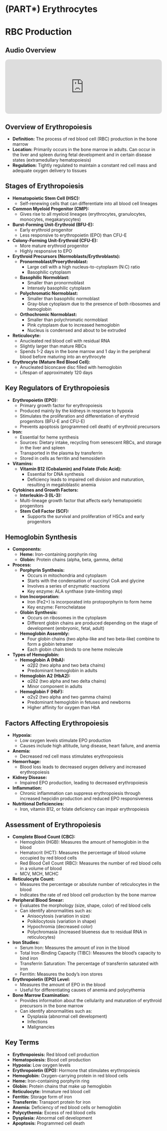 # (PART\*) Erythrocytes {-}


# RBC Production {-}

<div class="section level2 unnumbered">
  <h2 class="no-stick"><strong>Audio Overview</strong></h2>
  <center>
    <iframe allow="autoplay *; encrypted-media *; fullscreen *; clipboard-write" frameborder="0" height="175" style="width:100%;max-width:660px;overflow:hidden;border-radius:10px;" sandbox="allow-forms allow-popups allow-same-origin allow-scripts allow-storage-access-by-user-activation allow-top-navigation-by-user-activation" src="https://embed.podcasts.apple.com/us/podcast/erythrocytes/id1780125002?i=1000701251904"></iframe>
  </center>
</div>

## **Overview of Erythropoiesis** {-}

*   **Definition:** The process of red blood cell (RBC) production in the bone marrow
*   **Location:** Primarily occurs in the bone marrow in adults. Can occur in the liver and spleen during fetal development and in certain disease states (extramedullary hematopoiesis)
*   **Regulation:** Tightly regulated to maintain a constant red cell mass and adequate oxygen delivery to tissues

## **Stages of Erythropoiesis** {-}

*   **Hematopoietic Stem Cell (HSC):**
    *   Self-renewing cells that can differentiate into all blood cell lineages
*   **Common Myeloid Progenitor (CMP):**
    *   Gives rise to all myeloid lineages (erythrocytes, granulocytes, monocytes, megakaryocytes)
*   **Burst-Forming Unit-Erythroid (BFU-E):**
    *   Early erythroid progenitor
    *   Less responsive to erythropoietin (EPO) than CFU-E
*   **Colony-Forming Unit-Erythroid (CFU-E):**
    *   More mature erythroid progenitor
    *   Highly responsive to EPO
*   **Erythroid Precursors (Normoblasts/Erythroblasts):**
    *   **Pronormoblast/Proerythroblast:**
        *   Large cell with a high nucleus-to-cytoplasm (N:C) ratio
        *   Basophilic cytoplasm
    *   **Basophilic Normoblast:**
        *   Smaller than pronormoblast
        *   Intensely basophilic cytoplasm
    *   **Polychromatic Normoblast:**
        *   Smaller than basophilic normoblast
        *   Gray-blue cytoplasm due to the presence of both ribosomes and hemoglobin
    *   **Orthochromic Normoblast:**
        *   Smaller than polychromatic normoblast
        *   Pink cytoplasm due to increased hemoglobin
        *   Nucleus is condensed and about to be extruded
*   **Reticulocyte:**
    *   Anucleated red blood cell with residual RNA
    *   Slightly larger than mature RBCs
    *   Spends 1-2 days in the bone marrow and 1 day in the peripheral blood before maturing into an erythrocyte
*   **Erythrocyte (Mature Red Blood Cell):**
    *   Anucleated biconcave disc filled with hemoglobin
    *   Lifespan of approximately 120 days

## **Key Regulators of Erythropoiesis** {-}

*   **Erythropoietin (EPO):**
    *   Primary growth factor for erythropoiesis
    *   Produced mainly by the kidneys in response to hypoxia
    *   Stimulates the proliferation and differentiation of erythroid progenitors (BFU-E and CFU-E)
    *   Prevents apoptosis (programmed cell death) of erythroid precursors
*   **Iron:**
    *   Essential for heme synthesis
    *   Sources: Dietary intake, recycling from senescent RBCs, and storage in the liver and spleen
    *   Transported in the plasma by transferrin
    *   Stored in cells as ferritin and hemosiderin
*   **Vitamins:**
    *   **Vitamin B12 (Cobalamin) and Folate (Folic Acid):**
        *   Essential for DNA synthesis
        *   Deficiency leads to impaired cell division and maturation, resulting in megaloblastic anemia
*   **Cytokines and Growth Factors:**
    *   **Interleukin-3 (IL-3):**
       *   Multi-lineage growth factor that affects early hematopoietic progenitors
       *   **Stem Cell Factor (SCF):**
            *   Supports the survival and proliferation of HSCs and early progenitors

## **Hemoglobin Synthesis** {-}

*   **Components:**
    *   **Heme:** Iron-containing porphyrin ring
    *   **Globin:** Protein chains (alpha, beta, gamma, delta)
*   **Process:**
    *   **Porphyrin Synthesis:**
        *   Occurs in mitochondria and cytoplasm
        *   Starts with the condensation of succinyl CoA and glycine
        *   Involves a series of enzymatic reactions
        *   Key enzyme: ALA synthase (rate-limiting step)
    *   **Iron Incorporation:**
        *   Iron (Fe2+) is incorporated into protoporphyrin to form heme
        *   Key enzyme: Ferrochelatase
    *   **Globin Synthesis:**
        *   Occurs on ribosomes in the cytoplasm
        *   Different globin chains are produced depending on the stage of development (embryonic, fetal, adult)
    *   **Hemoglobin Assembly:**
        *   Four globin chains (two alpha-like and two beta-like) combine to form a globin tetramer
        *   Each globin chain binds to one heme molecule
*   **Types of Hemoglobin:**
    *   **Hemoglobin A (HbA):**
        *   α2β2 (two alpha and two beta chains)
        *   Predominant hemoglobin in adults
    *   **Hemoglobin A2 (HbA2):**
        *   α2δ2 (two alpha and two delta chains)
        *   Minor component in adults
    *   **Hemoglobin F (HbF):**
        *   α2γ2 (two alpha and two gamma chains)
        *   Predominant hemoglobin in fetuses and newborns
        *   Higher affinity for oxygen than HbA

## **Factors Affecting Erythropoiesis** {-}

*   **Hypoxia:**
    *   Low oxygen levels stimulate EPO production
    *   Causes include high altitude, lung disease, heart failure, and anemia
*   **Anemia:**
    *   Decreased red cell mass stimulates erythropoiesis
*   **Hemorrhage:**
    *   Blood loss leads to decreased oxygen delivery and increased erythropoiesis
*   **Kidney Disease:**
    *   Impaired EPO production, leading to decreased erythropoiesis
*   **Inflammation:**
    *   Chronic inflammation can suppress erythropoiesis through increased hepcidin production and reduced EPO responsiveness
*   **Nutritional Deficiencies:**
    *   Iron, vitamin B12, or folate deficiency can impair erythropoiesis

## **Assessment of Erythropoiesis** {-}

*   **Complete Blood Count (CBC):**
    *   Hemoglobin (HGB): Measures the amount of hemoglobin in the blood
    *   Hematocrit (HCT): Measures the percentage of blood volume occupied by red blood cells
    *   Red Blood Cell Count (RBC): Measures the number of red blood cells in a volume of blood
    *   MCV, MCH, MCHC
*   **Reticulocyte Count:**
    *   Measures the percentage or absolute number of reticulocytes in the blood
    *   Indicates the rate of red blood cell production by the bone marrow
*   **Peripheral Blood Smear:**
    *   Evaluates the morphology (size, shape, color) of red blood cells
    *   Can identify abnormalities such as:
        *   Anisocytosis (variation in size)
        *   Poikilocytosis (variation in shape)
        *   Hypochromia (decreased color)
        *   Polychromasia (increased blueness due to residual RNA in reticulocytes)
*   **Iron Studies:**
    *   Serum Iron: Measures the amount of iron in the blood
    *   Total Iron-Binding Capacity (TIBC): Measures the blood's capacity to bind iron
    *   Transferrin Saturation: The percentage of transferrin saturated with iron
    *   Ferritin: Measures the body's iron stores
*   **Erythropoietin (EPO) Level:**
    *   Measures the amount of EPO in the blood
    *   Useful for differentiating causes of anemia and polycythemia
*   **Bone Marrow Examination:**
    *   Provides information about the cellularity and maturation of erythroid precursors in the bone marrow
    *   Can identify abnormalities such as:
        *   Dysplasia (abnormal cell development)
        *   Infections
        *   Malignancies

## **Key Terms** {-}

*   **Erythropoiesis:** Red blood cell production
*   **Hematopoiesis:** Blood cell production
*   **Hypoxia:** Low oxygen levels
*   **Erythropoietin (EPO):** Hormone that stimulates erythropoiesis
*   **Hemoglobin:** Oxygen-carrying protein in red blood cells
*   **Heme:** Iron-containing porphyrin ring
*   **Globin:** Protein chains that make up hemoglobin
*   **Reticulocyte:** Immature red blood cell
*   **Ferritin:** Storage form of iron
*   **Transferrin:** Transport protein for iron
*   **Anemia:** Deficiency of red blood cells or hemoglobin
*   **Polycythemia:** Excess of red blood cells
*   **Dysplasia:** Abnormal cell development
*   **Apoptosis:** Programmed cell death

